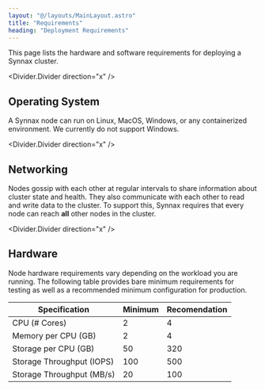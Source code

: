 ```yaml
---
layout: "@/layouts/MainLayout.astro"
title: "Requirements"
heading: "Deployment Requirements"
---
```


This page lists the hardware and software requirements for deploying a Synnax cluster.

<Divider.Divider direction="x" />

## Operating System

A Synnax node can run on Linux, MacOS, Windows, or any containerized environment. We 
currently do not support Windows. 

<Divider.Divider direction="x" />

## Networking

Nodes gossip with each other at regular intervals to share information about cluster
state and health. They also communicate with each other to read and write data to the
cluster. To support this, Synnax requires that every node can reach **all** other nodes in the
cluster.

<Divider.Divider direction="x" />

## Hardware

Node hardware requirements vary depending on the workload you are running. The following
table provides bare minimum requirements for testing as well as a recommended minimum
configuration for production.

<table>
    <thead>
        <th>Specification</th>
        <th>Minimum</th>
        <th>Recomendation</th>
    </thead>
    <tbody>
        <tr>
            <td>CPU (# Cores)</td>
            <td>2</td>
            <td>4</td>
        </tr>
        <tr>
            <td>Memory per CPU (GB)</td>
            <td>2</td>
            <td>4</td>
        </tr>
        <tr>
            <td>Storage per CPU (GB)</td>
            <td>50</td>
            <td>320</td>
        </tr>
        <tr>
            <td>Storage Throughput (IOPS) </td>
            <td>100</td>
            <td>500</td>
        </tr>
        <tr>
            <td>Storage Throughput (MB/s)</td>
            <td>20</td>
            <td>100</td>
        </tr>
    </tbody>
</table>
